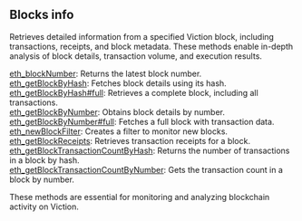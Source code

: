 
<Meta
  title="Viction blocks info| dRPC"
/>

## Blocks info

Retrieves detailed information from a specified Viction block, including transactions, receipts, and block metadata. These methods enable in-depth analysis of block details, transaction volume, and execution results.

[eth_blockNumber](/viction-api/blocksinfo/eth_blockNumber): Returns the latest block number. \
[eth_getBlockByHash](/viction-api/blocksinfo/eth_getBlockByHash): Fetches block details using its hash. \
[eth_getBlockByHash#full](/viction-api/blocksinfo/eth_getBlockByHashfull): Retrieves a complete block, including all transactions. \
[eth_getBlockByNumber](/viction-api/blocksinfo/eth_getBlockByNumber): Obtains block details by number. \
[eth_getBlockByNumber#full](/viction-api/blocksinfo/eth_getBlockByNumberfull): Fetches a full block with transaction data. \
[eth_newBlockFilter](/viction-api/blocksinfo/eth_newBlockFilter): Creates a filter to monitor new blocks. \
[eth_getBlockReceipts](/viction-api/blocksinfo/eth_getBlockReceipts): Retrieves transaction receipts for a block. \
[eth_getBlockTransactionCountByHash](/viction-api/blocksinfo/eth_getBlockTransactionCountByHash): Returns the number of transactions in a block by hash. \
[eth_getBlockTransactionCountByNumber](/viction-api/blocksinfo/eth_getBlockTransactionCountByNumber): Gets the transaction count in a block by number.

These methods are essential for monitoring and analyzing blockchain activity on Viction.

<Space h={16} />
<GetStarted />
